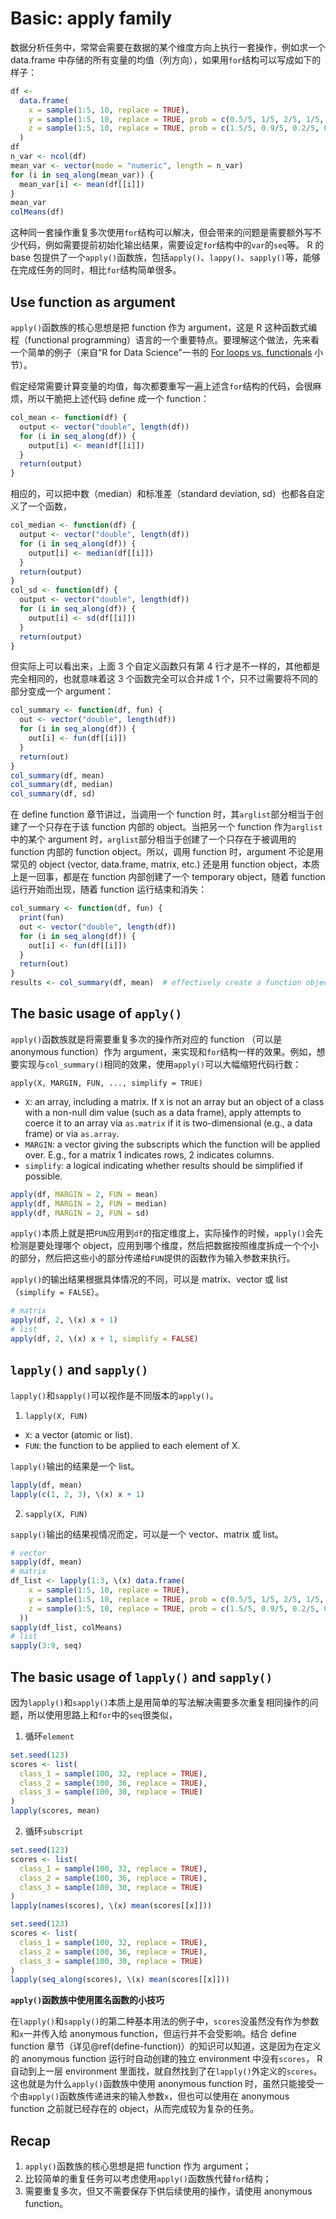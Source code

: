 # Basic: apply family {#apply-family}

数据分析任务中，常常会需要在数据的某个维度方向上执行一套操作，例如求一个 data.frame 中存储的所有变量的均值（列方向），如果用`for`结构可以写成如下的样子：
```r
df <- 
  data.frame(
    x = sample(1:5, 10, replace = TRUE),
    y = sample(1:5, 10, replace = TRUE, prob = c(0.5/5, 1/5, 2/5, 1/5, 0.5/5)), 
    z = sample(1:5, 10, replace = TRUE, prob = c(1.5/5, 0.9/5, 0.2/5, 0.9/5, 1.5/5))
  )
df
n_var <- ncol(df)
mean_var <- vector(mode = "numeric", length = n_var)
for (i in seq_along(mean_var)) {
  mean_var[i] <- mean(df[[i]])
}
mean_var
colMeans(df)
```

这种同一套操作重复多次使用`for`结构可以解决，但会带来的问题是需要额外写不少代码，例如需要提前初始化输出结果，需要设定`for`结构中的`var`的`seq`等。 R 的 base 包提供了一个`apply()`函数族，包括`apply()`、`lappy()`、`sapply()`等，能够在完成任务的同时，相比`for`结构简单很多。


## Use function as argument

`apply()`函数族的核心思想是把 function 作为 argument，这是 R 这种函数式编程（functional programming）语言的一个重要特点。要理解这个做法，先来看一个简单的例子（来自“R for Data Science”一书的 [For loops vs. functionals](https://r4ds.had.co.nz/iteration.html?q=apply#for-loops-vs.-functionals) 小节）。

假定经常需要计算变量的均值，每次都要重写一遍上述含`for`结构的代码，会很麻烦，所以干脆把上述代码 define 成一个 function：
```r
col_mean <- function(df) {
  output <- vector("double", length(df))
  for (i in seq_along(df)) {
    output[i] <- mean(df[[i]])
  }
  return(output)
}
```

相应的，可以把中数（median）和标准差（standard deviation, sd）也都各自定义了一个函数，
```r
col_median <- function(df) {
  output <- vector("double", length(df))
  for (i in seq_along(df)) {
    output[i] <- median(df[[i]])
  }
  return(output)
}
col_sd <- function(df) {
  output <- vector("double", length(df))
  for (i in seq_along(df)) {
    output[i] <- sd(df[[i]])
  }
  return(output)
}
```

但实际上可以看出来，上面 3 个自定义函数只有第 4 行才是不一样的，其他都是完全相同的，也就意味着这 3 个函数完全可以合并成 1 个，只不过需要将不同的部分变成一个 argument：
```r
col_summary <- function(df, fun) {
  out <- vector("double", length(df))
  for (i in seq_along(df)) {
    out[i] <- fun(df[[i]])
  }
  return(out)
}
col_summary(df, mean)
col_summary(df, median)
col_summary(df, sd)
```

在 define function 章节讲过，当调用一个 function 时，其`arglist`部分相当于创建了一个只存在于该 function 内部的 object。当把另一个 function 作为`arglist`中的某个 argument 时，`arglist`部分相当于创建了一个只存在于被调用的 function 内部的 function object。所以，调用 function 时，argument 不论是用常见的 object (vector, data.frame, matrix, etc.) 还是用 function object，本质上是一回事，都是在 function 内部创建了一个 temporary object，随着 function 运行开始而出现，随着 function 运行结束和消失：
```r
col_summary <- function(df, fun) {
  print(fun)
  out <- vector("double", length(df))
  for (i in seq_along(df)) {
    out[i] <- fun(df[[i]])
  }
  return(out)
}
results <- col_summary(df, mean)  # effectively create a function object "fun" whose value is the function body of mean()
```


## The basic usage of `apply()`

`apply()`函数族就是将需要重复多次的操作所对应的 function （可以是 anonymous function）作为 argument，来实现和`for`结构一样的效果。例如，想要实现与`col_summary()`相同的效果，使用`apply()`可以大幅缩短代码行数：

`apply(X, MARGIN, FUN, ..., simplify = TRUE)`

- `X`: an array, including a matrix. If `X` is not an array but an object of a class with a non-null dim value (such as a data frame), apply attempts to coerce it to an array via `as.matrix` if it is two-dimensional (e.g., a data frame) or via `as.array`.
- `MARGIN`: a vector giving the subscripts which the function will be applied over. E.g., for a matrix 1 indicates rows, 2 indicates columns.
- `simplify`: a logical indicating whether results should be simplified if possible. 

```r
apply(df, MARGIN = 2, FUN = mean)
apply(df, MARGIN = 2, FUN = median)
apply(df, MARGIN = 2, FUN = sd)
```

`apply()`本质上就是把`FUN`应用到`df`的指定维度上，实际操作的时候，`apply()`会先检测是要处理哪个 object，应用到哪个维度，然后把数据按照维度拆成一个个小的部分，然后把这些小的部分传递给`FUN`提供的函数作为输入参数来执行。

`apply()`的输出结果根据具体情况的不同，可以是 matrix、vector 或 list（`simplify = FALSE`）。

```r
# matrix
apply(df, 2, \(x) x + 1)
# list
apply(df, 2, \(x) x + 1, simplify = FALSE)
```

## `lapply()` and `sapply()`

`lapply()`和`sapply()`可以视作是不同版本的`apply()`。

1. `lapply(X, FUN)`

- `X`: a vector (atomic or list).
- `FUN`: the function to be applied to each element of X.

`lapply()`输出的结果是一个 list。
```r
lapply(df, mean)
lapply(c(1, 2, 3), \(x) x + 1)
```

2. `sapply(X, FUN)`

`sapply()`输出的结果视情况而定，可以是一个 vector、matrix 或 list。
```r
# vector
sapply(df, mean)
# matrix
df_list <- lapply(1:3, \(x) data.frame(
    x = sample(1:5, 10, replace = TRUE),
    y = sample(1:5, 10, replace = TRUE, prob = c(0.5/5, 1/5, 2/5, 1/5, 0.5/5)), 
    z = sample(1:5, 10, replace = TRUE, prob = c(1.5/5, 0.9/5, 0.2/5, 0.9/5, 1.5/5))
  ))
sapply(df_list, colMeans)
# list
sapply(3:9, seq)
```


## The basic usage of `lapply()` and `sapply()`

因为`lapply()`和`sapply()`本质上是用简单的写法解决需要多次重复相同操作的问题，所以使用思路上和`for`中的`seq`很类似，

1. 循环`element`

```r
set.seed(123)
scores <- list(
  class_1 = sample(100, 32, replace = TRUE),
  class_2 = sample(100, 36, replace = TRUE),
  class_3 = sample(100, 30, replace = TRUE)
)
lapply(scores, mean)
```

2. 循环`subscript`

```r
set.seed(123)
scores <- list(
  class_1 = sample(100, 32, replace = TRUE),
  class_2 = sample(100, 36, replace = TRUE),
  class_3 = sample(100, 30, replace = TRUE)
)
lapply(names(scores), \(x) mean(scores[[x]]))
```

```r
set.seed(123)
scores <- list(
  class_1 = sample(100, 32, replace = TRUE),
  class_2 = sample(100, 36, replace = TRUE),
  class_3 = sample(100, 30, replace = TRUE)
)
lapply(seq_along(scores), \(x) mean(scores[[x]]))
```


**`apply()`函数族中使用匿名函数的小技巧**

在`lapply()`和`sapply()`的第二种基本用法的例子中，`scores`没虽然没有作为参数和`x`一并传入给 anonymous function，但运行并不会受影响。结合 define function 章节（详见\@ref(define-function)）的知识可以知道，这是因为在定义的 anonymous function 运行时自动创建的独立 environment 中没有`scores`， R 自动到上一层 environment 里面找，就自然找到了在`lapply()`外定义的`scores`。这也就是为什么`apply()`函数族中使用 anonymous function 时，虽然只能接受一个由`apply()`函数族传递进来的输入参数`x`，但也可以使用在 anonymous function 之前就已经存在的 object，从而完成较为复杂的任务。


## Recap

1. `apply()`函数族的核心思想是把 function 作为 argument；
2. 比较简单的重复任务可以考虑使用`apply()`函数族代替`for`结构；
3. 需要重复多次，但又不需要保存下供后续使用的操作，请使用 anonymous function。